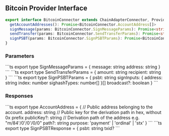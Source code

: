 
## Bitcoin Provider Interface

```ts
export interface BitcoinConnector extends ChainAdapterConnector, Provider {
  getAccountAddresses(): Promise<BitcoinConnector.AccountAddress[]>
  signMessage(params: BitcoinConnector.SignMessageParams): Promise<string>
  sendTransfer(params: BitcoinConnector.SendTransferParams): Promise<string>
  signPSBT(params: BitcoinConnector.SignPSBTParams): Promise<BitcoinConnector.SignPSBTResponse>
}
```

### Parameters
<Tabs>
<TabItem value="bb" label="SignMessageParams">
```ts
  export type SignMessageParams = {
    message: string
    address: string
  }
```
</TabItem>
<TabItem value="cc" label="SignMessageParams">
```ts
  export type SendTransferParams = {
    amount: string
    recipient: string
  }
```
</TabItem>
<TabItem value="dd" label="SignPSBTParams">
```ts
  export type SignPSBTParams = {
    psbt: string
    signInputs: {
      address: string
      index: number
      sighashTypes: number[]
    }[]
    broadcast?: boolean
  }
```
</TabItem>
</Tabs>

### Responses

<Tabs>
<TabItem value="aa" label="AccountAddress">
```ts
  export type AccountAddress = {
    // Public address belonging to the account.
    address: string
    // Public key for the derivation path in hex, without 0x prefix
    publicKey?: string
    // Derivation path of the address e.g. "m/84'/0'/0'/0/0"
    path?: string
    purpose: 'payment' | 'ordinal' | 'stx'
  }
```
</TabItem>
<TabItem value="ee" label="SignPSBTResponse">
```ts
  export type SignPSBTResponse = {
    psbt: string
    txid?
```
</TabItem>
</Tabs>
